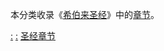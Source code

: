 {{希伯来圣经目录}}

本分类收录《[[希伯来圣经|希伯来圣经]]》中的[[圣经章节|章节]]。

[[Category:希伯来圣经|:]]
[[Category:希伯来圣经书籍|:]]
[[Category:圣经章节|]]
